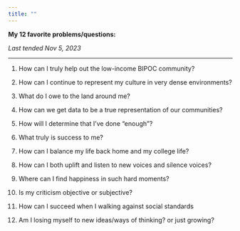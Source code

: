 ```yaml
---
title: ""
---
```


**My 12 favorite problems/questions:**

*Last tended Nov 5, 2023*

------------------------------------------------------------------------

1.  How can I truly help out the low-income BIPOC community?

2.  How can I continue to represent my culture in very dense environments?

3.  What do I owe to the land around me?

4.  How can we get data to be a true representation of our communities?

5.  How will I determine that I've done "enough"?

6.  What truly is success to me?

7.  How can I balance my life back home and my college life?

8.  How can I both uplift and listen to new voices and silence voices?

9.  Where can I find happiness in such hard moments?

10. Is my criticism objective or subjective?

11. How can I succeed when I walking against social standards

12. Am I losing myself to new ideas/ways of thinking? or just growing?
